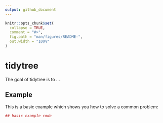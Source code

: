 ```yaml
---
output: github_document
---
```


<!-- README.md is generated from README.Rmd. Please edit that file -->

```r
knitr::opts_chunk$set(
  collapse = TRUE,
  comment = "#>",
  fig.path = "man/figures/README-",
  out.width = "100%"
)
```
# tidytree

The goal of tidytree is to ...

## Example

This is a basic example which shows you how to solve a common problem:

```r
## basic example code
```
